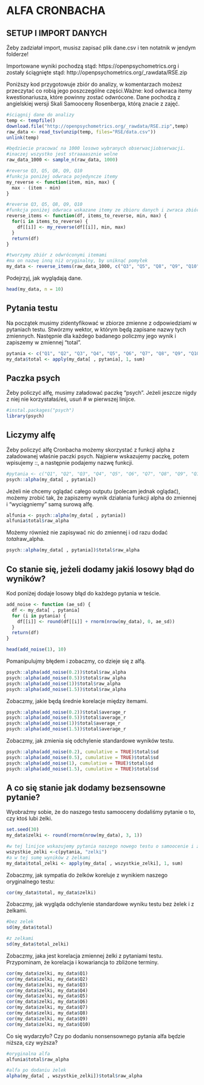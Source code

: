 # ALFA CRONBACHA

## SETUP I IMPORT DANYCH

Żeby zadziałał import, musisz zapisać plik dane.csv i ten notatnik w jendym folderze!

Importowane wyniki pochodzą stąd: https://openpsychometrics.org i zostały ściągnięte stąd: http://openpsychometrics.org/_rawdata/RSE.zip

Poniższy kod przygotowuje zbiór do analizy, w komentarzach możesz przeczytać co robią jego poszczególne części.Ważne: kod odwraca itemy kwestionariusza, które powinny zostać odwrócone. Dane pochodzą z angielskiej wersji Skali Samooceny Rosenberga, którą znacie z zajęć.

```r
#ściągnij dane do analizy
temp <- tempfile()
download.file("http://openpsychometrics.org/_rawdata/RSE.zip",temp)
raw_data <- read_tsv(unzip(temp, files="RSE/data.csv"))
unlink(temp)

#będziecie pracować na 1000 losowo wybranych obserwacjiobserwacji.
#inaczej wszystko jest straaaasznie wolne
raw_data_1000 <- sample_n(raw_data, 1000)

#reverse Q3, Q5, Q8, Q9, Q10
#funkcja poniżej odwraca pojedyncze itemy
my_reverse <- function(item, min, max) {
  max - (item - min)
}

#reverse Q3, Q5, Q8, Q9, Q10
#funkcja poniżej odwraca wskazane itemy ze zbioru danych i zwraca zbiór danych z odwróconymi itemami
reverse_items <- function(df, items_to_reverse, min, max) {
  for(i in items_to_reverse) {
    df[[i]] <- my_reverse(df[[i]], min, max)
  }
  return(df)
}

#tworzymy zbiór z odwróconymi itemami 
#ma on nazwę inną niż oryginalny, by uniknąć pomyłek
my_data <- reverse_items(raw_data_1000, c("Q3", "Q5", "Q8", "Q9", "Q10"), 1, 4)

```

Podejrzyj, jak wyglądają dane.

```r
head(my_data, n = 10)
```

## Pytania testu

Na początek musimy zidentyfikować w zbiorze zmienne z odpowiedziami w pytaniach testu. Stwórzmy wektor, w którym będą zapisane nazwy tych zmiennych. Następnie dla każdego badanego policzmy jego wynik i zapiszemy w zmiennej "total".

```r
pytania <- c("Q1", "Q2", "Q3", "Q4", "Q5", "Q6", "Q7", "Q8", "Q9", "Q10")
my_data$total <- apply(my_data[ , pytania], 1, sum)
```

## Paczka psych

Żeby policzyć alfę, musimy załadować paczkę "psych". Jeżeli jeszcze nigdy z niej nie korzystałaś/eś, usuń # w pierwszej linijce.

```r
#instal.packages("psych")
library(psych)
```

## Liczymy alfę

Żeby policzyć alfę Cronbacha możemy skorzystać z funkcji alpha z załadowanej właśnie paczki psych. Najpierw wskazujemy paczkę, potem wpisujemy ::, a następnie podajemy nazwę funkcji.

```r
#pytania <- c("Q1", "Q2", "Q3", "Q4", "Q5", "Q6", "Q7", "Q8", "Q9", "Q10")
psych::alpha(my_data[ , pytania])
```

Jeżeli nie chcemy oglądać całego outputu (polecam jednak oglądać), możemy zrobić tak, że zapiszemy wynik działania funkcji alpha do zmiennej i "wyciągniemy" samą surową alfę.

```r
alfunia <- psych::alpha(my_data[ , pytania])
alfunia$total$raw_alpha
```

Możemy również nie zapisywać nic do zmiennej i od razu dodać $total$raw_alpha.

```r
psych::alpha(my_data[ , pytania])$total$raw_alpha
```

## Co stanie się, jeżeli dodamy jakiś losowy błąd do wyników?

Kod poniżej dodaje losowy błąd do każdego pytania w teście.

```r
add_noise <- function (ae_sd) {
  df <- my_data[ , pytania]
  for (i in pytania) {
    df[[i]] <- round(df[[i]] + rnorm(nrow(my_data), 0, ae_sd))
  }
  return(df)
}

head(add_noise(1), 10)
```

Pomanipulujmy błędem i zobaczmy, co dzieje się z alfą. 

```r
psych::alpha(add_noise(0.2))$total$raw_alpha
psych::alpha(add_noise(0.5))$total$raw_alpha
psych::alpha(add_noise(1))$total$raw_alpha
psych::alpha(add_noise(1.5))$total$raw_alpha
```

Zobaczmy, jakie będą średnie korelacje między itemami.

```r
psych::alpha(add_noise(0.2))$total$average_r
psych::alpha(add_noise(0.5))$total$average_r
psych::alpha(add_noise(1))$total$average_r
psych::alpha(add_noise(1.5))$total$average_r
```

Zobaczmy, jak zmienia się odchylenie standardowe wyników testu.

```r
psych::alpha(add_noise(0.2), cumulative = TRUE)$total$sd
psych::alpha(add_noise(0.5), cumulative = TRUE)$total$sd
psych::alpha(add_noise(1), cumulative = TRUE)$total$sd
psych::alpha(add_noise(1.5), cumulative = TRUE)$total$sd
```

## A co się stanie jak dodamy bezsensowne pytanie?

Wyobraźmy sobie, że do naszego testu samooceny dodaliśmy pytanie o to, czy ktoś lubi żelki.

```r
set.seed(30)
my_data$zelki <- round(rnorm(nrow(my_data), 3, 1))

#w tej linijce wskazujemy pytania naszego nowego testu o samoocenie i żelkach
wszystkie_zelki <-c(pytania, "zelki")
#a w tej sumę wyników z żelkami
my_data$total_zelki <- apply(my_data[ , wszystkie_zelki], 1, sum)
```

Zobaczmy, jak sympatia do żelków koreluje z wynikiem naszego oryginalnego testu:

```r
cor(my_data$total, my_data$zelki)
```

Zobaczmy, jak wygląda odchylenie standardowe wyniku testu bez żelek i z żelkami. 

```r
#bez zelek
sd(my_data$total)

#z zelkami
sd(my_data$total_zelki)
```

Zobaczmy, jaka jest korelacja zmiennej żelki z pytaniami testu. Przypominam, że korelacja i kowariancja to zbliżone terminy. 

```r
cor(my_data$zelki, my_data$Q1)
cor(my_data$zelki, my_data$Q2)
cor(my_data$zelki, my_data$Q3)
cor(my_data$zelki, my_data$Q4)
cor(my_data$zelki, my_data$Q5)
cor(my_data$zelki, my_data$Q6)
cor(my_data$zelki, my_data$Q7)
cor(my_data$zelki, my_data$Q8)
cor(my_data$zelki, my_data$Q9)
cor(my_data$zelki, my_data$Q10)
```

Co się wydarzyło? Czy po dodaniu nonsensownego pytania alfa będzie niższa, czy wyższa?

```r
#oryginalna alfa
alfunia$total$raw_alpha
```

```r
#alfa po dodaniu żelek
alpha(my_data[ , wszystkie_zelki])$total$raw_alpha
```
